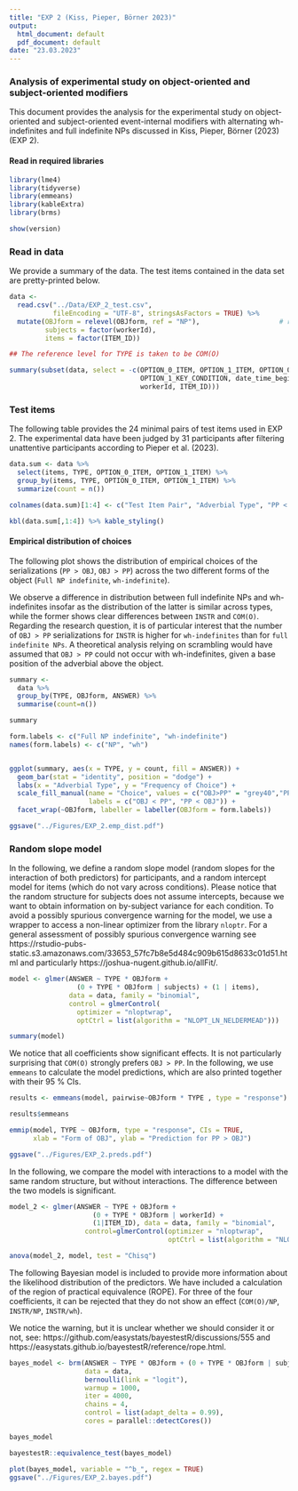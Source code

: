 ```yaml
---
title: "EXP 2 (Kiss, Pieper, Börner 2023)"
output:
  html_document: default
  pdf_document: default
date: "23.03.2023"
---
```


### Analysis of experimental study on object-oriented and subject-oriented modifiers

This document provides the analysis for the experimental study on object-oriented and subject-oriented event-internal modifiers with alternating wh-indefinites and full indefinite NPs discussed in Kiss, Pieper, Börner (2023) (EXP 2).

#### Read in required libraries

```r
library(lme4)
library(tidyverse)
library(emmeans) 
library(kableExtra)
library(brms)  

show(version)
```

### Read in data

We provide a summary of the data. The test items contained in the data set are pretty-printed below.

```r
data <-
  read.csv("../Data/EXP_2_test.csv", 
           fileEncoding = "UTF-8", stringsAsFactors = TRUE) %>%
  mutate(OBJform = relevel(OBJform, ref = "NP"),                    # reference level for OBJform
         subjects = factor(workerId),
         items = factor(ITEM_ID))

## The reference level for TYPE is taken to be COM(O)

summary(subset(data, select = -c(OPTION_0_ITEM, OPTION_1_ITEM, OPTION_0_KEY_CONDITION, 
                                 OPTION_1_KEY_CONDITION, date_time_begin, date_time_end, 
                                 workerId, ITEM_ID)))

```

### Test items

The following table provides the 24 minimal pairs of test items used in EXP 2. The experimental data have been judged by 31 participants after filtering unattentive participants according to Pieper et al. (2023).  

```r

data.sum <- data %>%
  select(items, TYPE, OPTION_0_ITEM, OPTION_1_ITEM) %>%
  group_by(items, TYPE, OPTION_0_ITEM, OPTION_1_ITEM) %>%
  summarize(count = n())

colnames(data.sum)[1:4] <- c("Test Item Pair", "Adverbial Type", "PP < OBJ", "OBJ < PP")

kbl(data.sum[,1:4]) %>% kable_styling()

```

#### Empirical distribution of choices

The following plot shows the distribution of empirical choices of the serializations (`PP > OBJ`, `OBJ > PP`) across the two different forms of the object (`Full NP indefinite`, `wh-indefinite`). 

We observe a difference in distribution between full indefinite NPs and wh-indefinites insofar as the distribution of the latter is similar across types, while the former shows clear differences between `INSTR` and `COM(O)`. Regarding the research question, it is of particular interest that the number of `OBJ > PP` serializations for `INSTR` is higher for `wh-indefinites` than for `full indefinite NPs`. A theoretical analysis relying on scrambling would have assumed that `OBJ > PP` could not occur with wh-indefinites, given a base position of the adverbial above the object. 

```r

summary <- 
  data %>% 
  group_by(TYPE, OBJform, ANSWER) %>% 
  summarise(count=n())

summary

form.labels <- c("Full NP indefinite", "wh-indefinite")
names(form.labels) <- c("NP", "wh")


ggplot(summary, aes(x = TYPE, y = count, fill = ANSWER)) +
  geom_bar(stat = "identity", position = "dodge") + 
  labs(x = "Adverbial Type", y = "Frequency of Choice") +
  scale_fill_manual(name = "Choice", values = c("OBJ>PP" = "grey40","PP>OBJ" = "grey80"),
                    labels = c("OBJ < PP", "PP < OBJ")) + 
  facet_wrap(~OBJform, labeller = labeller(OBJform = form.labels))

```

```r

ggsave("../Figures/EXP_2.emp_dist.pdf")

```

### Random slope model 

In the following, we define a random slope model (random slopes for the interaction of both predictors) for participants, and a random intercept model for items (which do not vary across conditions). 
Please notice that the random structure for subjects does not assume intercepts, because we want to obtain information on by-subject variance for each condition. To avoid a possibly spurious convergence warning for the model, we use a wrapper to access a non-linear optimizer from the library `nloptr`. For a general assessment of possibly spurious convergence warning see https://rstudio-pubs-static.s3.amazonaws.com/33653_57fc7b8e5d484c909b615d8633c01d51.html and particularly https://joshua-nugent.github.io/allFit/. 


```r

model <- glmer(ANSWER ~ TYPE * OBJform +
                 (0 + TYPE * OBJform | subjects) + (1 | items),
               data = data, family = "binomial",
               control = glmerControl(
                 optimizer = "nloptwrap",
                 optCtrl = list(algorithm = "NLOPT_LN_NELDERMEAD")))

summary(model)

```

We notice that all coefficients show significant effects. It is not particularly surprising that `COM(O)` strongly prefers `OBJ > PP`. In the following, we use `emmeans` to calculate the model predictions, which are also printed together with their 95 % CIs. 

```r

results <- emmeans(model, pairwise~OBJform * TYPE , type = "response")

results$emmeans

emmip(model, TYPE ~ OBJform, type = "response", CIs = TRUE, 
      xlab = "Form of OBJ", ylab = "Prediction for PP > OBJ")

ggsave("../Figures/EXP_2.preds.pdf")

```

In the following, we compare the model with interactions to a model with the same random structure, but without interactions. The difference between the two models is significant.

```r

model_2 <- glmer(ANSWER ~ TYPE + OBJform +
                     (0 + TYPE * OBJform | workerId) +
                     (1|ITEM_ID), data = data, family = "binomial",
                   control=glmerControl(optimizer = "nloptwrap",
                                        optCtrl = list(algorithm = "NLOPT_LN_NELDERMEAD")))

anova(model_2, model, test = "Chisq")

```

The following Bayesian model is included to provide more information about the likelihood distribution of the predictors. We have included a calculation of the region of practical equivalence (ROPE). For three of the four coefficients, it can be rejected that they do not show an effect (`COM(O)/NP`, `INSTR/NP`, `INSTR/wh`). 

We notice the warning, but it is unclear whether we should consider it or not, see: 
https://github.com/easystats/bayestestR/discussions/555 and https://easystats.github.io/bayestestR/reference/rope.html.


```r

bayes_model <- brm(ANSWER ~ TYPE * OBJform + (0 + TYPE * OBJform | subjects) + (1|items),
                   data = data,
                   bernoulli(link = "logit"),
                   warmup = 1000,
                   iter = 4000,
                   chains = 4,
                   control = list(adapt_delta = 0.99),
                   cores = parallel::detectCores())

bayes_model

bayestestR::equivalence_test(bayes_model)

```

```r

plot(bayes_model, variable = "^b_", regex = TRUE)
ggsave("../Figures/EXP_2.bayes.pdf")

```

